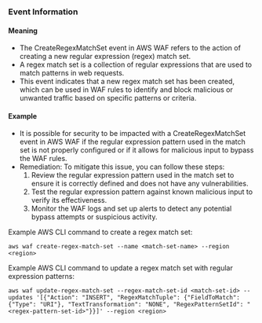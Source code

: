 
### Event Information

#### Meaning

- The CreateRegexMatchSet event in AWS WAF refers to the action of creating a new regular expression (regex) match set.
- A regex match set is a collection of regular expressions that are used to match patterns in web requests.
- This event indicates that a new regex match set has been created, which can be used in WAF rules to identify and block malicious or unwanted traffic based on specific patterns or criteria.

#### Example

- It is possible for security to be impacted with a CreateRegexMatchSet event in AWS WAF if the regular expression pattern used in the match set is not properly configured or if it allows for malicious input to bypass the WAF rules.
- Remediation: To mitigate this issue, you can follow these steps:
  1. Review the regular expression pattern used in the match set to ensure it is correctly defined and does not have any vulnerabilities.
  2. Test the regular expression pattern against known malicious input to verify its effectiveness.
  3. Monitor the WAF logs and set up alerts to detect any potential bypass attempts or suspicious activity.

Example AWS CLI command to create a regex match set:
```
aws waf create-regex-match-set --name <match-set-name> --region <region>
```

Example AWS CLI command to update a regex match set with regular expression patterns:
```
aws waf update-regex-match-set --regex-match-set-id <match-set-id> --updates '[{"Action": "INSERT", "RegexMatchTuple": {"FieldToMatch": {"Type": "URI"}, "TextTransformation": "NONE", "RegexPatternSetId": "<regex-pattern-set-id>"}}]' --region <region>
```

